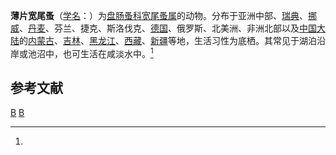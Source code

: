 {{Speciesbox
| taxon = Eurycercus lamellatus
| image = Eurycercus lamellatus.JPG
| binomial_authority = (Muller, 1785)<ref name='id12355'>{{cite web| url =http://www.bioinfo.cn/db05/BjdwSpecies.php?action=view&id=12355| title =薄片宽尾蚤| work =《中国动物物种编目数据库》| publisher =中国科学院微生物研究所| author =中国科学院动物研究所| accessdate =2009-04-28| deadurl =yes| archiveurl =https://web.archive.org/web/20160305094648/http://www.bioinfo.cn/db05/BjdwSpecies.php?action=view&id=12355| archivedate =2016-03-05}}</ref>
}}

'''薄片宽尾蚤'''（[[学名|学名]]：{{lang|la|''Eurycercus lamellatus''}}）为[[盘肠蚤科|盘肠蚤科]][[宽尾蚤属|宽尾蚤属]]的动物。分布于亚洲中部、[[瑞典|瑞典]]、[[挪威|挪威]]、[[丹麦|丹麦]]、芬兰、捷克、斯洛伐克、[[德国|德国]]、俄罗斯、北美洲、非洲北部以及[[中国大陆|中国大陆]]的[[内蒙古|内蒙古]]、[[吉林|吉林]]、[[黑龙江|黑龙江]]、[[西藏|西藏]]、[[新疆|新疆]]等地，生活习性为底栖。其常见于湖泊沿岸或池沼中，也可生活在咸淡水中。<ref name='id12355'/>

== 参考文献 ==
{{reflist}}

{{Wikispecies|Eurycercus lamellatus}}
{{节肢动物小作品}}

{{taxonbar}}
[[Category:_1785年描述的动物|B]]
[[Category:宽尾蚤属|B]]